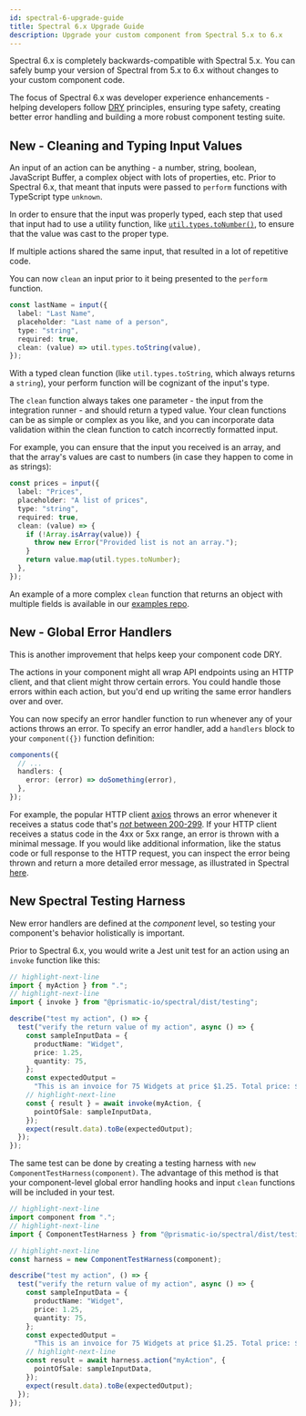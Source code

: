 ```yaml
---
id: spectral-6-upgrade-guide
title: Spectral 6.x Upgrade Guide
description: Upgrade your custom component from Spectral 5.x to 6.x
---
```



Spectral 6.x is completely backwards-compatible with Spectral 5.x.
You can safely bump your version of Spectral from 5.x to 6.x without changes to your custom component code.

The focus of Spectral 6.x was developer experience enhancements - helping developers follow [DRY](https://en.wikipedia.org/wiki/Don%27t_repeat_yourself) principles, ensuring type safety, creating better error handling and building a more robust component testing suite.

## New - Cleaning and Typing Input Values

An input of an action can be anything - a number, string, boolean, JavaScript Buffer, a complex object with lots of properties, etc.
Prior to Spectral 6.x, that meant that inputs were passed to `perform` functions with TypeScript type `unknown`.

<Screenshot
  filename="spectral/spectral-6-upgrade-guide/unknown-type.png"
  maxWidth="400px"
  alt="Screenshot of code editor showing unknown type"
/>

In order to ensure that the input was properly typed, each step that used that input had to use a utility function, like [`util.types.toNumber()`](/docs/composer/builder/spectral/modules/_util_.md/#const-tonumber), to ensure that the value was cast to the proper type.

If multiple actions shared the same input, that resulted in a lot of repetitive code.

You can now `clean` an input prior to it being presented to the `perform` function.

```typescript {6} title="Ensure an input is cast to a string with a clean function"
const lastName = input({
  label: "Last Name",
  placeholder: "Last name of a person",
  type: "string",
  required: true,
  clean: (value) => util.types.toString(value),
});
```

With a typed clean function (like `util.types.toString`, which always returns a `string`), your perform function will be cognizant of the input's type.

<Screenshot
  filename="spectral/spectral-6-upgrade-guide/string-type.png"
  maxWidth="400px"
  alt="Screenshot of code editor showing string type"
/>

The `clean` function always takes one parameter - the input from the integration runner - and should return a typed value.
Your clean functions can be as simple or complex as you like, and you can incorporate data validation within the clean function to catch incorrectly formatted input.

For example, you can ensure that the input you received is an array, and that the array's values are cast to numbers (in case they happen to come in as strings):

```typescript {6-11} title="Ensure input is an array of numbers"
const prices = input({
  label: "Prices",
  placeholder: "A list of prices",
  type: "string",
  required: true,
  clean: (value) => {
    if (!Array.isArray(value)) {
      throw new Error("Provided list is not an array.");
    }
    return value.map(util.types.toNumber);
  },
});
```

An example of a more complex `clean` function that returns an object with multiple fields is available in our [examples repo](https://github.com/prismatic-io/examples/blob/9ff35d3174c6d55b25381a9b0c33997aea5625f1/components/data-example/src/index.ts#L10-L27).

## New - Global Error Handlers

This is another improvement that helps keep your component code DRY.

The actions in your component might all wrap API endpoints using an HTTP client, and that client might throw certain errors.
You could handle those errors within each action, but you'd end up writing the same error handlers over and over.

You can now specify an error handler function to run whenever any of your actions throws an error.
To specify an error handler, add a `handlers` block to your `component({})` function definition:

```typescript
components({
  // ...
  handlers: {
    error: (error) => doSomething(error),
  },
});
```

For example, the popular HTTP client [axios](https://www.npmjs.com/package/axios) throws an error whenever it receives a status code that's [_not_ between 200-299](https://github.com/axios/axios/blob/1f13dd7e26124a27c373c83eff0a8614acc1a04f/lib/defaults/index.js#L127-L129).
If your HTTP client receives a status code in the 4xx or 5xx range, an error is thrown with a minimal message.
If you would like additional information, like the status code or full response to the HTTP request, you can inspect the error being thrown and return a more detailed error message, as illustrated in Spectral [here](https://github.com/prismatic-io/spectral/blob/v6.5.0/packages/spectral/src/clients/http/index.ts#L53-L62).

## New Spectral Testing Harness

New error handlers are defined at the _component_ level, so testing your component's behavior holistically is important.

Prior to Spectral 6.x, you would write a Jest unit test for an action using an `invoke` function like this:

```typescript title="Example of unit testing in Spectral 5.x"
// highlight-next-line
import { myAction } from ".";
// highlight-next-line
import { invoke } from "@prismatic-io/spectral/dist/testing";

describe("test my action", () => {
  test("verify the return value of my action", async () => {
    const sampleInputData = {
      productName: "Widget",
      price: 1.25,
      quantity: 75,
    };
    const expectedOutput =
      "This is an invoice for 75 Widgets at price $1.25. Total price: $93.75";
    // highlight-next-line
    const { result } = await invoke(myAction, {
      pointOfSale: sampleInputData,
    });
    expect(result.data).toBe(expectedOutput);
  });
});
```

The same test can be done by creating a testing harness with `new ComponentTestHarness(component)`.
The advantage of this method is that your component-level global error handling hooks and input `clean` functions will be included in your test.

```typescript title="The same test in Spectral 6.x"
// highlight-next-line
import component from ".";
// highlight-next-line
import { ComponentTestHarness } from "@prismatic-io/spectral/dist/testing";

// highlight-next-line
const harness = new ComponentTestHarness(component);

describe("test my action", () => {
  test("verify the return value of my action", async () => {
    const sampleInputData = {
      productName: "Widget",
      price: 1.25,
      quantity: 75,
    };
    const expectedOutput =
      "This is an invoice for 75 Widgets at price $1.25. Total price: $93.75";
    // highlight-next-line
    const result = await harness.action("myAction", {
      pointOfSale: sampleInputData,
    });
    expect(result.data).toBe(expectedOutput);
  });
});
```

